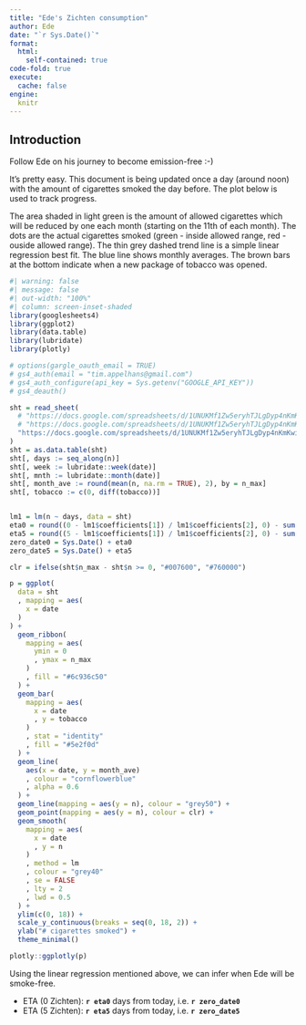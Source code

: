 ```yaml
---
title: "Ede's Zichten consumption"
author: Ede
date: "`r Sys.Date()`"
format: 
  html:
    self-contained: true
code-fold: true
execute:
  cache: false
engine: 
  knitr
---
```


::: column-page

## Introduction

Follow Ede on his journey to become emission-free :-)

It's pretty easy. This document is being updated once a day (around noon) with the amount of cigarettes smoked the day before. The plot below is used to track progress. 

The area shaded in light green is the amount of allowed cigarettes which will be reduced by one each month (starting on the 11th of each month). The dots are the actual cigarettes smoked (green - inside allowed range, red - ouside allowed range). The thin grey dashed trend line is a simple linear regression best fit. The blue line shows monthly averages. The brown bars at the bottom indicate when a new package of tobacco was opened.


```r
#| warning: false
#| message: false
#| out-width: "100%"
#| column: screen-inset-shaded
library(googlesheets4)
library(ggplot2)
library(data.table)
library(lubridate)
library(plotly)

# options(gargle_oauth_email = TRUE)
# gs4_auth(email = "tim.appelhans@gmail.com")
# gs4_auth_configure(api_key = Sys.getenv("GOOGLE_API_KEY"))
# gs4_deauth()

sht = read_sheet(
  # "https://docs.google.com/spreadsheets/d/1UNUKMf1Zw5eryhTJLgDyp4nKmKwi_Udg_dik56dpWIA/edit#gid=0"
  # "https://docs.google.com/spreadsheets/d/1UNUKMf1Zw5eryhTJLgDyp4nKmKwi_Udg_dik56dpWIA/edit?usp=sharing"
  "https://docs.google.com/spreadsheets/d/1UNUKMf1Zw5eryhTJLgDyp4nKmKwi_Udg_dik56dpWIA/edit?usp=share_link"
)
sht = as.data.table(sht)
sht[, days := seq_along(n)]
sht[, week := lubridate::week(date)]
sht[, mnth := lubridate::month(date)]
sht[, month_ave := round(mean(n, na.rm = TRUE), 2), by = n_max]
sht[, tobacco := c(0, diff(tobacco))]


lm1 = lm(n ~ days, data = sht)
eta0 = round((0 - lm1$coefficients[1]) / lm1$coefficients[2], 0) - sum(!is.na(sht$n))
eta5 = round((5 - lm1$coefficients[1]) / lm1$coefficients[2], 0) - sum(!is.na(sht$n))
zero_date0 = Sys.Date() + eta0
zero_date5 = Sys.Date() + eta5

clr = ifelse(sht$n_max - sht$n >= 0, "#007600", "#760000")

p = ggplot(
  data = sht
  , mapping = aes(
    x = date
  )
) + 
  geom_ribbon(
    mapping = aes(
      ymin = 0
      , ymax = n_max
    )
    , fill = "#6c936c50"
  ) +
  geom_bar(
    mapping = aes(
      x = date
      , y = tobacco
    )
    , stat = "identity"
    , fill = "#5e2f0d"
  ) +
  geom_line(
    aes(x = date, y = month_ave)
    , colour = "cornflowerblue"
    , alpha = 0.6
  ) +
  geom_line(mapping = aes(y = n), colour = "grey50") +
  geom_point(mapping = aes(y = n), colour = clr) +
  geom_smooth(
    mapping = aes(
      x = date
      , y = n
    )
    , method = lm
    , colour = "grey40"
    , se = FALSE
    , lty = 2
    , lwd = 0.5
  ) +
  ylim(c(0, 18)) +
  scale_y_continuous(breaks = seq(0, 18, 2)) +
  ylab("# cigarettes smoked") +
  theme_minimal()

plotly::ggplotly(p)
```


Using the linear regression mentioned above, we can infer when Ede will be smoke-free. 

* ETA (0 Zichten): **`r eta0`** days from today, i.e. **`r zero_date0`**
* ETA (5 Zichten): **`r eta5`** days from today, i.e. **`r zero_date5`**


:::